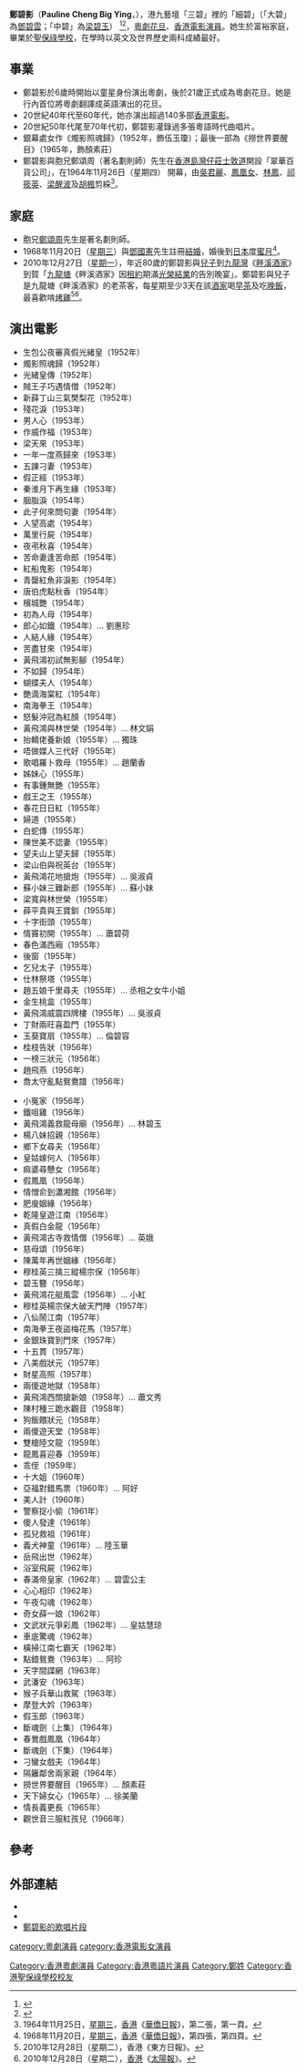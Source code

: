 '''鄭碧影'''（'''Pauline Cheng Big Ying'''，{{bd|1932年2月27日||2011年8月15日}}），港九藝壇「三碧」裡的「細碧」（「大碧」為[[鄧碧雲|鄧碧雲]]；「中碧」為[[梁碧玉|梁碧玉]]） <ref>{{cite news |title=藝壇有三碧　梁碧玉稱中碧 |accessdate=2022-03-13 |work=《[[華僑日報|華僑日報]]》 |date=1966-09-01 |page=第四張第一頁}}</ref><ref>{{cite book |author1=張文（漁客） |title=《粵曲詞中詞二集》 |date=2015 |publisher=心一堂 |location=香港 |isbn=9789888316595}}</ref>{{rp|79}}，[[粵劇|粵劇]][[花旦|花旦]]、[[香港|香港]][[電影|電影]][[演員|演員]]。她生於富裕家庭，畢業於[[聖保祿學校_(香港)|聖保祿學校]]，在學時以英文及世界歷史兩科成績最好。

==事業==
* 鄭碧影於6歲時開始以童星身份演出粵劇，後於21歲正式成為粵劇花旦。她是行內首位將粵劇翻譯成英語演出的花旦。
* 20世紀40年代至60年代，她亦演出超過140多部[[香港|香港]][[電影|電影]]。
* 20世紀50年代尾至70年代初，鄭碧影灌錄過多張粵語時代曲唱片。
* 銀幕處女作《燭影照魂歸》（1952年，飾伍玉瓊）；最後一部為《撈世界要醒目》（1965年，飾顏素莊）
* 鄭碧影與胞兄鄭頌周（著名劃則師）先生在[[香港島|香港島]][[灣仔|灣仔]][[莊士敦道|莊士敦道]]開設「翠華百貨公司」，在1964年11月26日（星期四） 開幕，由[[吳君麗|吳君麗]]、[[鳳凰女|鳳凰女]]、[[林鳳|林鳳]]、[[祁筱英|祁筱英]]、[[梁醒波|梁醒波]]及[[胡楓|胡楓]]剪綵<ref>1964年11月25日，[[星期三|星期三]]，[[香港|香港]]《[[華僑日報|華僑日報]]》，第二張，第一頁。</ref>。

==家庭==
* 胞兄[[鄭頌周|鄭頌周]]先生是著名劃則師。
* 1968年11月20日（[[星期三|星期三]]）與[[鄧國憲|鄧國憲]]先生註冊[[結婚|結婚]]，婚後到[[日本|日本]]度[[蜜月|蜜月]]<ref>1968年11月20日，[[星期三|星期三]]，[[香港|香港]]《[[華僑日報|華僑日報]]》，第四張，第四頁。</ref>。
* 2010年12月27日（[[星期一|星期一]]），年近80歲的鄭碧影與[[兒子|兒子]]到[[九龍灣|九龍灣]]《[[畔溪酒家|畔溪酒家]]》到賀「[[九龍塘|九龍塘]]《畔溪酒家》因[[租約|租約]]期滿[[光榮|光榮]][[結業|結業]]的告別晚宴」。鄭碧影與兒子是九龍塘《畔溪酒家》的老茶客，每星期至少3天在該[[酒家|酒家]]喝[[早茶|早茶]]及吃[[晚飯|晚飯]]，最喜歡啃[[烤雞|烤雞]]<ref>2010年12月28日（星期二），香港《東方日報》。</ref><ref>2010年12月28日（星期二），[[香港|香港]]《[[太陽報|太陽報]]》。</ref>。

==演出電影==
{{col-begin}}
{{col-2}}
* 生包公夜審真假光緒皇（1952年）
* 燭影照魂歸（1952年） 
* 光緒皇傳（1952年） 
* 賊王子巧遇情僧（1952年） 
* 新薛丁山三氣樊梨花（1952年） 
* 殘花淚（1953年） 
* 男人心（1953年） 
* 作威作福（1953年） 
* 梁天來（1953年） 
* 一年一度燕歸來（1953年） 
* 五諫刁妻（1953年） 
* 假正經（1953年）
* 秦淮月下再生緣（1953年） 
* 胭脂淚（1954年） 
* 此子何來問句妻（1954年）
* 人望高處（1954年） 
* 萬里行屍（1954年） 
* 夜弔秋喜（1954年） 
* 苦命妻逢苦命郎（1954年） 
* 紅船鬼影（1954年） 
* 青罄紅魚非淚影（1954年） 
* 唐伯虎點秋香（1954年） 
* 檳城艷（1954年） 
* 初為人母（1954年） 
* 郎心如鐵（1954年）... 劉惠珍 
* 人結人緣（1954年） 
* 苦盡甘來（1954年） 
* 黃飛鴻初試無影腳（1954年） 
* 不如歸（1954年） 
* 蝴蝶夫人（1954年） 
* 艷滴海棠紅（1954年） 
* 南海拳王（1954年） 
* 怒髮沖冠為紅顏（1954年） 
* 黃飛鴻與林世榮（1954年）... 林文娟 
* 抬轎佬養新娘（1955年）... 獨珠 
* 唔做媒人三代好（1955年） 
* 歌唱羅卜救母（1955年）... 趙蘭香 
* 姊妹心（1955年） 
* 有事鍾無艷（1955年） 
* 戲王之王（1955年） 
* 春花日日紅（1955年） 
* 婦道（1955年） 
* 白蛇傳（1955年） 
* 陳世美不認妻（1955年） 
* 望夫山上望夫歸（1955年） 
* 梁山伯與祝英台（1955年） 
* 黃飛鴻花地搶炮（1955年）... 吳淑貞 
* 蘇小妹三難新郎（1955年）... 蘇小妹 
* 梁寬與林世榮（1955年） 
* 薛平貴與王寶釧（1955年） 
* 十字街頭（1955年） 
* 情竇初開（1955年）... 蕭碧荷 
* 春色滿西廂（1955年） 
* 後窗（1955年） 
* 乞兒太子（1955年） 
* 仕林祭塔（1955年） 
* 趙五娘千里尋夫（1955年）... 丞相之女牛小姐 
* 金生桃盒（1955年） 
* 黃飛鴻威震四牌樓（1955年）... 吳淑貞 
* 丁財兩旺喜盈門（1955年） 
* 玉葵寶扇（1955年）... 倫碧容 
* 桂枝告狀（1956年） 
* 一榜三狀元（1956年） 
* 趙飛燕（1956年） 
* 喬太守亂點鴛鴦譜（1956年） 
{{col-2}}
* 小冤家（1956年） 
* 鐵咀雞（1956年） 
* 黃飛鴻義救龍母廟（1956年）... 林碧玉 
* 楊八妹招親（1956年） 
* 鄉下女尋夫（1956年） 
* 皇姑嫁何人（1956年） 
* 痲婆尋戇女（1956年） 
* 假鳳凰（1956年） 
* 情憎俞到瀟湘館（1956年） 
* 肥廋姻緣（1956年） 
* 乾隆皇遊江南（1956年） 
* 真假白金龍（1956年） 
* 黃飛鴻古寺救情僧（1956年）... 英娥 
* 慈母頌（1956年） 
* 陳萬年再世姻緣（1956年） 
* 穆桂英三擒三縱楊宗保（1956年） 
* 碧玉簪（1956年） 
* 黃飛鴻花艇風雲（1956年）... 小紅 
* 穆桂英楊宗保大破天門陣（1957年） 
* 八仙鬧江南（1957年） 
* 南海拳王夜盜梅花馬（1957年） 
* 金銀珠寶到門來（1957年） 
* 十五貫（1957年） 
* 八美戲狀元（1957年） 
* 財星高照（1957年） 
* 兩傻遊地獄（1958年） 
* 黃飛鴻西關搶新娘（1958年）... 蕭文秀 
* 陳村種三跪水觀音（1958年） 
* 狗飯餵狀元（1958年） 
* 兩傻遊天堂（1958年） 
* 雙槍陸文龍（1959年） 
* 龍鳳喜迎春（1959年） 
* 乖侄（1959年） 
* 十大姐（1960年） 
* 亞福對錯馬票（1960年）... 阿好 
* 美人計（1960年） 
* 警察捉小偷（1961年） 
* 傻人發達（1961年） 
* 孤兒救祖（1961年） 
* 義犬神童（1961年）... 陸玉華 
* 岳飛出世（1962年） 
* 浴室飛屍（1962年） 
* 春滿帝皇家（1962年）... 碧雲公主 
* 心心相印（1962年） 
* 午夜勾魂（1962年） 
* 奇女薛一娘（1962年） 
* 文武狀元爭彩鳳（1962年）... 皇姑慧琼 
* 車底驚魂（1962年） 
* 橫掃江南七霸天（1962年） 
* 點錯鴛鴦（1963年）... 阿珍 
* 天字間諜網（1963年） 
* 武潘安（1963年） 
* 猴子兵華山救駕（1963年） 
* 摩登大妗（1963年） 
* 假玉郎（1963年） 
* 斷魂劍（上集）（1964年） 
* 春鶯戲鳳凰（1964年） 
* 斷魂劍（下集）（1964年） 
* 刁蠻女戲夫（1964年） 
* 隔籬鄰舍兩家親（1964年） 
* 撈世界要醒目（1965年）... 顏素莊 
* 天下婦女心（1965年）... 徐美蘭 
* 情長義更長（1965年） 
* 觀世音三服紅孩兒（1966年） 
{{col-end}}

==參考==
{{reflist}}

==外部連結==
* {{imdb name|nm0955608}}
* {{hkmdb name|2001}}
* [http://www.youtube.com/watch?v=GFJINiZuJRE&fmt=18 鄭碧影的歌唱片段] {{Wayback|url=http://www.youtube.com/watch?v=GFJINiZuJRE&fmt=18 |date=20160916182500 }}

[[category:粵劇演員|category:粵劇演員]]
[[Category:香港粵劇演員|Category:香港粵劇演員]]
[[category:香港電影女演員|category:香港電影女演員]]
[[Category:香港粵語片演員|Category:香港粵語片演員]]
[[Category:鄭姓|Category:鄭姓]]
[[Category:香港聖保祿學校校友|Category:香港聖保祿學校校友]]